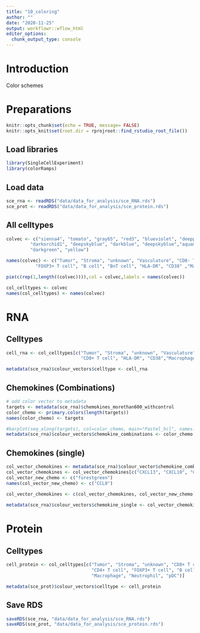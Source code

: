 ```yaml
---
title: "10_coloring"
author: ""
date: "2020-11-25"
output: workflowr::wflow_html
editor_options:
  chunk_output_type: console
---
```


# Introduction
Color schemes

# Preparations

```r
knitr::opts_chunk$set(echo = TRUE, message= FALSE)
knitr::opts_knit$set(root.dir = rprojroot::find_rstudio_root_file())
```

## Load libraries

```r
library(SingleCellExperiment)
library(colorRamps)
```

## Load data

```r
sce_rna <- readRDS("data/data_for_analysis/sce_RNA.rds")
sce_prot <- readRDS("data/data_for_analysis/sce_protein.rds")
```

## All celltypes

```r
colvec <- c("sienna4", "tomato", "gray65", "red3", "blueviolet", "deeppink", "blueviolet",
         "darkorchid1", "deepskyblue", "darkblue", "deepskyblue","aquamarine", "green",
         "darkgreen", "yellow")

names(colvec) <- c("Tumor", "Stroma", "unknown", "Vasculature", "CD8- T cell", "CD8+ T cell", "CD4+ T cell",
           "FOXP3+ T cell", "B cell", "BnT cell", "HLA-DR", "CD38" ,"Macrophage", "Neutrophil", "pDC")

pie(c(rep(1,length((colvec)))),col = colvec,labels = names(colvec))

col_celltypes <- colvec
names(col_celltypes) <- names(colvec)
```

# RNA

## Celltypes

```r
cell_rna <- col_celltypes[c("Tumor", "Stroma", "unknown", "Vasculature", "CD8- T cell", 
                            "CD8+ T cell", "HLA-DR", "CD38","Macrophage", "Neutrophil")]

metadata(sce_rna)$colour_vectors$celltype <- cell_rna
```

## Chemokines (Combinations)

```r
# add color vector to metadata
targets <- metadata(sce_rna)$chemokines_morethan600_withcontrol
color_chemo <- primary.colors(length(targets))
names(color_chemo) <- targets

#barplot(seq_along(targets), col=color_chemo, main="Pastel_hcl", names.arg = targets)
metadata(sce_rna)$colour_vectors$chemokine_combinations <- color_chemo
```

## Chemokines (single)

```r
col_vector_chemokines <- metadata(sce_rna)$colour_vector$chemokine_combinations
col_vector_chemokines <- col_vector_chemokines[c("CXCL13", "CXCL10", "CXCL9", "CCL2", "CXCL12", "CCL19", "CCL18", "CXCL8", "CCL4", "CCL22")]
col_vector_new_chemo <- c("forestgreen")
names(col_vector_new_chemo) <- c("CCL8")
  
col_vector_chemokines <- c(col_vector_chemokines, col_vector_new_chemo)

metadata(sce_rna)$colour_vectors$chemokine_single <- col_vector_chemokines
```

# Protein

## Celltypes

```r
cell_protein <- col_celltypes[c("Tumor", "Stroma", "unknown", "CD8+ T cell", 
                                "CD4+ T cell", "FOXP3+ T cell", "B cell", "BnT cell",
                                "Macrophage", "Neutrophil", "pDC")]

metadata(sce_prot)$colour_vectors$celltype <- cell_protein
```

## Save RDS

```r
saveRDS(sce_rna, "data/data_for_analysis/sce_RNA.rds")
saveRDS(sce_prot, "data/data_for_analysis/sce_protein.rds")
```

